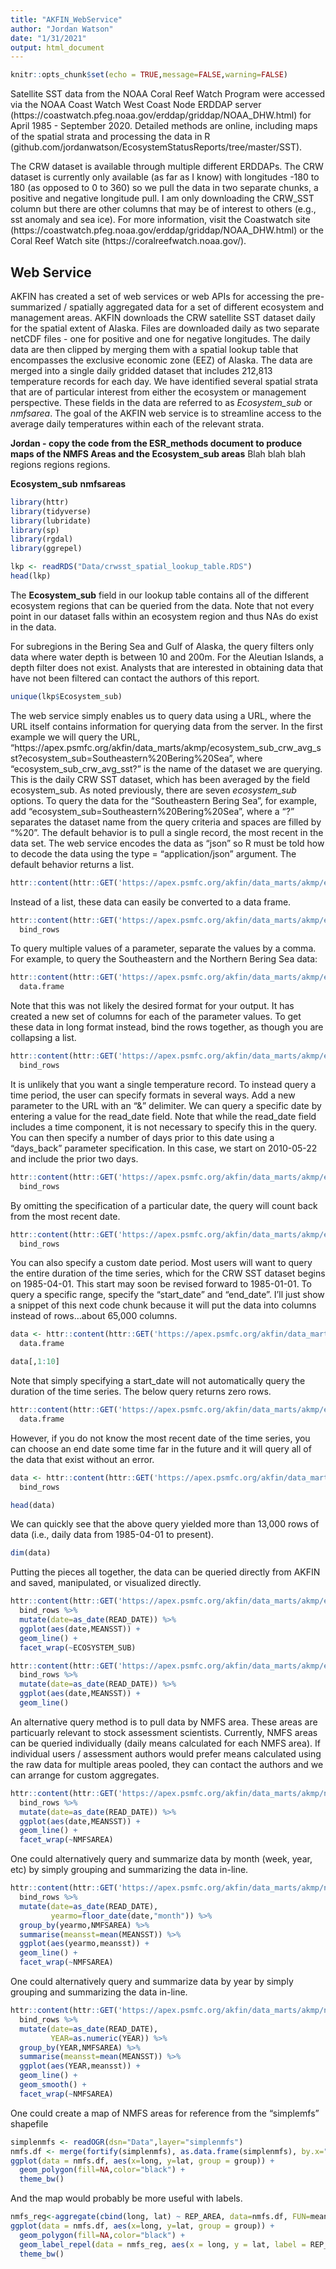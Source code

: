 ```yaml
---
title: "AKFIN_WebService"
author: "Jordan Watson"
date: "1/31/2021"
output: html_document
---
```


```r
knitr::opts_chunk$set(echo = TRUE,message=FALSE,warning=FALSE)
```

Satellite SST data from the NOAA Coral Reef Watch Program were accessed via the NOAA Coast Watch West Coast Node ERDDAP server (https://coastwatch.pfeg.noaa.gov/erddap/griddap/NOAA_DHW.html) for April 1985 - September 2020.  Detailed methods are online, including maps of the spatial strata and processing the data in R (github.com/jordanwatson/EcosystemStatusReports/tree/master/SST).

The CRW dataset is available through multiple different ERDDAPs. The CRW dataset is currently only available (as far as I know) with longitudes -180 to 180 (as opposed to 0 to 360) so we pull the data in two separate chunks, a positive and negative longitude pull. I am only downloading the CRW_SST column but there are other columns that may be of interest to others (e.g., sst anomaly and sea ice). For more information, visit the Coastwatch site (https://coastwatch.pfeg.noaa.gov/erddap/griddap/NOAA_DHW.html) or the Coral Reef Watch site (https://coralreefwatch.noaa.gov/).

## Web Service
AKFIN has created a set of web services or web APIs for accessing the pre-summarized / spatially aggregated data for a set of different ecosystem and management areas. AKFIN downloads the CRW satellite SST dataset daily for the spatial extent of Alaska. Files are downloaded daily as two separate netCDF files - one for positive and one for negative longitudes. The daily data are then clipped by merging them with a spatial lookup table that encompasses the exclusive economic zone (EEZ) of Alaska. The data are merged into a single daily gridded dataset that includes 212,813 temperature records for each day. We have identified several spatial strata that are of particular interest from either the ecosystem or management perspective. These fields in the data are referred to as *Ecosystem_sub* or *nmfsarea*. The goal of the AKFIN web service is to streamline access to the average daily temperatures within each of the relevant strata.

**Jordan - copy the code from the ESR_methods document to produce maps of the NMFS Areas and the Ecosystem_sub areas**
Blah blah blah regions regions regions. 

**Ecosystem_sub**
**nmfsareas**

```r
library(httr)
library(tidyverse)
library(lubridate)
library(sp)
library(rgdal)
library(ggrepel)
```


```r
lkp <- readRDS("Data/crwsst_spatial_lookup_table.RDS") 
head(lkp)
```

The **Ecosystem_sub** field in our lookup table contains all of the different ecosystem regions that can be queried from the data. Note that not every point in our dataset falls within an ecosystem region and thus NAs do exist in the data.

For subregions in the Bering Sea and Gulf of Alaska, the query filters only data where water depth is between 10 and 200m. For the Aleutian Islands, a depth filter does not exist. Analysts that are interested in obtaining data that have not been filtered can contact the authors of this report. 

```r
unique(lkp$Ecosystem_sub)
```

The web service simply enables us to query data using a URL, where the URL itself contains information for querying data from the server. In the first example we will query the URL, "https://apex.psmfc.org/akfin/data_marts/akmp/ecosystem_sub_crw_avg_sst?ecosystem_sub=Southeastern%20Bering%20Sea", where "ecosystem_sub_crw_avg_sst?" is the name of the dataset we are querying. This is the daily CRW SST dataset, which has been averaged by the field ecosystem_sub. As noted previously, there are seven *ecosystem_sub* options. To query the data for the "Southeastern Bering Sea", for example, add "ecosystem_sub=Southeastern%20Bering%20Sea", where a "?" separates the dataset name from the query criteria and spaces are filled by "%20". The default behavior is to pull a single record, the most recent in the data set. The web service encodes the data as "json" so R must be told how to decode the data using the type = "application/json" argument. The default behavior returns a list. 

```r
httr::content(httr::GET('https://apex.psmfc.org/akfin/data_marts/akmp/ecosystem_sub_crw_avg_sst?ecosystem_sub=Southeastern%20Bering%20Sea'), type = "application/json")
```
 
Instead of a list, these data can easily be converted to a data frame. 

```r
httr::content(httr::GET('https://apex.psmfc.org/akfin/data_marts/akmp/ecosystem_sub_crw_avg_sst?ecosystem_sub=Southeastern%20Bering%20Sea'), type = "application/json") %>% 
  bind_rows
```

To query multiple values of a parameter, separate the values by a comma. For example, to query the Southeastern and the Northern Bering Sea data:

```r
httr::content(httr::GET('https://apex.psmfc.org/akfin/data_marts/akmp/ecosystem_sub_crw_avg_sst?ecosystem_sub=Southeastern%20Bering%20Sea,Northern%20Bering%20Sea'), type = "application/json") %>% 
  data.frame
```

Note that this was not likely the desired format for your output. It has created a new set of columns for each of the parameter values. To get these data in long format instead, bind the rows together, as though you are collapsing a list. 

```r
httr::content(httr::GET('https://apex.psmfc.org/akfin/data_marts/akmp/ecosystem_sub_crw_avg_sst?ecosystem_sub=Southeastern%20Bering%20Sea,Northern%20Bering%20Sea'), type = "application/json") %>% 
  bind_rows
```


It is unlikely that you want a single temperature record. To instead query a time period, the user can specify formats in several ways. Add a new parameter to the URL with an "&" delimiter. We can query a specific date by entering a value for the read_date field. Note that while the read_date field includes a time component, it is not necessary to specify this in the query. You can then specify a number of days prior to this date using a "days_back" parameter specification. In this case, we start on 2010-05-22 and include the prior two days.

```r
httr::content(httr::GET('https://apex.psmfc.org/akfin/data_marts/akmp/ecosystem_sub_crw_avg_sst?ecosystem_sub=Central%20Aleutians,Eastern%20Aleutians&read_date=20100522&days_back=2'), type = "application/json") %>% 
  bind_rows 
```

By omitting the specification of a particular date, the query will count back from the most recent date.

```r
httr::content(httr::GET('https://apex.psmfc.org/akfin/data_marts/akmp/ecosystem_sub_crw_avg_sst?ecosystem_sub=Central%20Aleutians,Eastern%20Aleutians&days_back=2'), type = "application/json") %>% 
  bind_rows 
```

You can also specify a custom date period. Most users will want to query the entire duration of the time series, which for the CRW SST dataset begins on 1985-04-01. This start may soon be revised forward to 1985-01-01. To query a specific range, specify the "start_date" and "end_date". I'll just show a snippet of this next code chunk because it will put the data into columns instead of rows...about 65,000 columns.

```r
data <- httr::content(httr::GET('https://apex.psmfc.org/akfin/data_marts/akmp/ecosystem_sub_crw_avg_sst?ecosystem_sub=Eastern%20Gulf%20of%20Alaska&start_date=19850401&end_date=20210130'), type = "application/json") %>% 
  data.frame

data[,1:10]
```

Note that simply specifying a start_date will not automatically query the duration of the time series. The below query returns zero rows. 

```r
httr::content(httr::GET('https://apex.psmfc.org/akfin/data_marts/akmp/ecosystem_sub_crw_avg_sst?ecosystem_sub=Eastern%20Gulf%20of%20Alaska&start_date=19850401'), type = "application/json") %>% 
  data.frame
```

However, if you do not know the most recent date of the time series, you can choose an end date some time far in the future and it will query all of the data that exist without an error. 

```r
data <- httr::content(httr::GET('https://apex.psmfc.org/akfin/data_marts/akmp/ecosystem_sub_crw_avg_sst?ecosystem_sub=Eastern%20Gulf%20of%20Alaska&start_date=19850401&end_date=20220101'), type = "application/json") %>% 
  bind_rows

head(data)
```

We can quickly see that the above query yielded more than 13,000 rows of data (i.e., daily data from 1985-04-01 to present).

```r
dim(data)
```

Putting the pieces all together, the data can be queried directly from AKFIN and saved, manipulated, or visualized directly. 

```r
httr::content(httr::GET('https://apex.psmfc.org/akfin/data_marts/akmp/ecosystem_sub_crw_avg_sst?ecosystem_sub=Eastern%20Gulf%20of%20Alaska,Eastern%20Aleutians&start_date=19850401&end_date=20220101'), type = "application/json") %>% 
  bind_rows %>% 
  mutate(date=as_date(READ_DATE)) %>% 
  ggplot(aes(date,MEANSST)) + 
  geom_line() + 
  facet_wrap(~ECOSYSTEM_SUB)
```

```r
httr::content(httr::GET('https://apex.psmfc.org/akfin/data_marts/akmp/ecosystem_sub_crw_avg_sst?ecosystem_sub=Eastern%20Gulf%20of%20Alaska&start_date=19850401&end_date=20220101'), type = "application/json") %>% 
  bind_rows %>% 
  mutate(date=as_date(READ_DATE)) %>% 
  ggplot(aes(date,MEANSST)) + 
  geom_line()
```

An alternative query method is to pull data by NMFS area. These areas are particuarly relevant to stock assessment scientists. Currently, NMFS areas can be queried individually (daily means calculated for each NMFS area). If individual users / assessment authors would prefer means calculated using the raw data for multiple areas pooled, they can contact the authors and we can arrange for custom aggregates. 

```r
httr::content(httr::GET('https://apex.psmfc.org/akfin/data_marts/akmp/nmfs_area_crw_avg_sst?nmfs_area=400,509&start_date=19850401&end_date=20220101'), type = "application/json") %>% 
  bind_rows %>% 
  mutate(date=as_date(READ_DATE)) %>% 
  ggplot(aes(date,MEANSST)) + 
  geom_line() + 
  facet_wrap(~NMFSAREA)
```

One could alternatively query and summarize data by month (week, year, etc) by simply grouping and summarizing the data in-line.

```r
httr::content(httr::GET('https://apex.psmfc.org/akfin/data_marts/akmp/nmfs_area_crw_avg_sst?nmfs_area=400,509&start_date=19850401&end_date=20220101'), type = "application/json") %>% 
  bind_rows %>% 
  mutate(date=as_date(READ_DATE),
         yearmo=floor_date(date,"month")) %>%  
  group_by(yearmo,NMFSAREA) %>% 
  summarise(meansst=mean(MEANSST)) %>% 
  ggplot(aes(yearmo,meansst)) + 
  geom_line() + 
  facet_wrap(~NMFSAREA)
```


One could alternatively query and summarize data by year by simply grouping and summarizing the data in-line.

```r
httr::content(httr::GET('https://apex.psmfc.org/akfin/data_marts/akmp/nmfs_area_crw_avg_sst?nmfs_area=400,509&start_date=19850401&end_date=20220101'), type = "application/json") %>% 
  bind_rows %>% 
  mutate(date=as_date(READ_DATE),
         YEAR=as.numeric(YEAR)) %>%  
  group_by(YEAR,NMFSAREA) %>% 
  summarise(meansst=mean(MEANSST)) %>% 
  ggplot(aes(YEAR,meansst)) + 
  geom_line() + 
  geom_smooth() +
  facet_wrap(~NMFSAREA)
```

One could create a map of NMFS areas for reference from the "simplemfs" shapefile
```r
simplenmfs <- readOGR(dsn="Data",layer="simplenmfs")
nmfs.df <- merge(fortify(simplenmfs), as.data.frame(simplenmfs), by.x="id", by.y=0)
ggplot(data = nmfs.df, aes(x=long, y=lat, group = group)) +
  geom_polygon(fill=NA,color="black") +
  theme_bw()

```

And the map would probably be more useful with labels.

```r
nmfs_reg<-aggregate(cbind(long, lat) ~ REP_AREA, data=nmfs.df, FUN=mean)
ggplot(data = nmfs.df, aes(x=long, y=lat, group = group)) +
  geom_polygon(fill=NA,color="black") +
  geom_label_repel(data = nmfs_reg, aes(x = long, y = lat, label = REP_AREA), size = 4, color="red", inherit.aes = FALSE)+
  theme_bw()
 
```